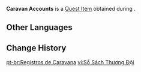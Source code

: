 {{Item Infobox
|id           = 120294
|image        = Item Caravan Accounts.png
|type         = Quest Items
|group        = 
|description  = Accounts obtained from your target caravan. The information on it mostly relates to Dakan Al-Ahmar. Apart from the large amount of data and information on the movement of loot, the fact that Dunyarzad's father was named is quite concerning.
|source1      = [[Shade Upon Red Silk]]
}}
'''Caravan Accounts''' is a [[Quest Item]] obtained during {{Quest|Shade Upon Red Silk}}.

==Other Languages==
{{Other Languages
|default_hidden = 1
|en      = Caravan Accounts
|zhs     = 商队账务记录
|zhs_rm  = Shāngduì Zhàngwù Jìlù
|zht     = 商隊帳務紀錄
|zht_rm  = Shāngduì Zhàngwù Jìlù
|ja      = キャラバンの帳簿
|ja_rm   = Kyaraban no Chouba
|ko      = 캐러밴 회계 장부
|es      = Registros de la caravana
|fr      = Comptes de la caravane
|ru      = Ведомости каравана
|th      = บันทึกบัญชีของกองคาราวาน
|th_rm   = 
|vi      = Sổ Sách Thương Đội
|de      = Bilanzunterlagen der Karawane
|id      = Catatan Akuntansi Karavan
|pt      = Registros de Caravana
|tr      = Kervan Hesap Kayıtları
|it      = Registri della carovana
}}

==Change History==
{{Change History|3.5}}

[[pt-br:Registros de Caravana]]
[[vi:Sổ Sách Thương Đội]]
